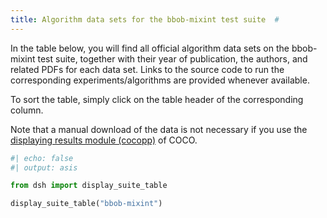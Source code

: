 ```yaml
---
title: Algorithm data sets for the bbob-mixint test suite  #
---
```


In the table below, you will find all official algorithm data sets on the bbob-mixint test suite, 
together with their year of publication, the authors, and related PDFs for each data set. Links to the 
source code to run the corresponding experiments/algorithms are provided whenever available.

To sort the table, simply click on the table header of the corresponding column.

Note that a manual download of the data is not necessary if you use the
[displaying results module (cocopp)](../getting-started/index.qmd#displaying-coco-results-postprocess-getting-started) 
of COCO.



```python
#| echo: false
#| output: asis

from dsh import display_suite_table

display_suite_table("bbob-mixint")
```

<script type="text/javascript" src="/assets/js/sort-table.js"></script>
<link rel="stylesheet" href="/assets/css/data-table.css"/>
